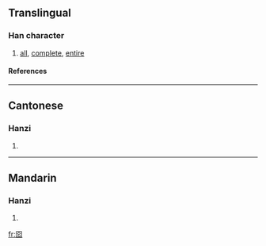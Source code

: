 {{see|圇}}

==Translingual==
===Han character===
{{Han char|rn=31|rad=囗|as=04|sn=7|four=|canj=田人心 (WOP)}}
# [[all]], [[complete]], [[entire]]
====References====
{{Han ref|kx=0217.251|hdz=10715.080|uh=56F5|ud=22261}}
----
==Cantonese==
===Hanzi===
{{yue-hanzi|jyut=|y=leun4}}
# {{defn|Cantonese}}
----
==Mandarin==
===Hanzi===
{{cmn-hanzi|tra=圇|pin=[[lún]] (lun2)|wg=lun<sup>2</sup>}}
# {{defn|Mandarin}}

[[fr:囵]]